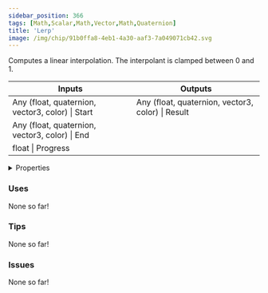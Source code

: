 ```yaml
---
sidebar_position: 366
tags: [Math,Scalar,Math,Vector,Math,Quaternion]
title: 'Lerp'
image: /img/chip/91b0ffa8-4eb1-4a30-aaf3-7a049071cb42.svg
---
```


Computes a linear interpolation. The interpolant is clamped between 0 and 1.



<IChip uuid="91b0ffa8-4eb1-4a30-aaf3-7a049071cb42"/>

<table><thead><tr><th>Inputs</th><th>Outputs</th></tr></thead><tbody><tr><td>Any (float, quaternion, vector3, color) | Start</td><td>Any (float, quaternion, vector3, color) | Result</td></tr><tr><td>Any (float, quaternion, vector3, color) | End</td><td /></tr><tr><td>float | Progress</td><td /></tr></tbody></table>

<details>
  <summary>Properties</summary>
  <div>
    <div>
    <table>
      <tbody>
        <tr>
          <td>Is beta required?</td>
          <td>No</td>
        </tr>
        <tr>
          <td>Is chip a trolling risk?</td>
          <td>No</td>
        </tr>
        <tr>
          <td>Is chip a role assignment risk?</td>
          <td>No</td>
        </tr>
        <tr>
          <td>Chip UUID</td>
          <td>91b0ffa8-4eb1-4a30-aaf3-7a049071cb42</td>
        </tr>
        <tr>
          <td>Room availability</td>
          <td>Available everywhere</td>
        </tr>
      </tbody>
    </table>
    </div>
  </div>
</details>

### Uses

None so far!

### Tips

None so far!

### Issues

None so far!